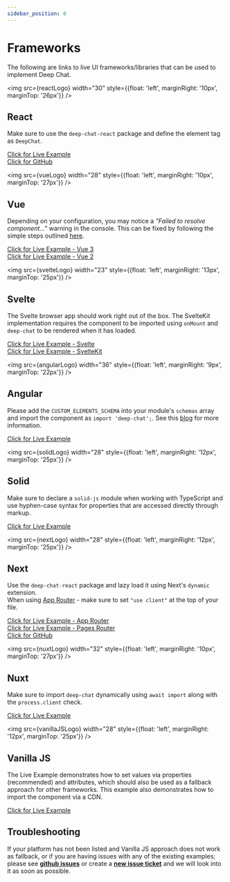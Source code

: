 ```yaml
---
sidebar_position: 0
---
```


# Frameworks

The following are links to live UI frameworks/libraries that can be used to implement Deep Chat.


<img src={reactLogo} width="30" style={{float: 'left', marginRight: '10px', marginTop: '26px'}} />

## React

Make sure to use the `deep-chat-react` package and define the element tag as `DeepChat`.

[Click for Live Example](https://stackblitz.com/edit/deep-chat-react?file=src%2FApp.tsx) <br />
[Click for GitHub](https://github.com/OvidijusParsiunas/deep-chat/tree/main/example-servers/ui)

<img src={vueLogo} width="28" style={{float: 'left', marginRight: '10px', marginTop: '27px'}} />

## Vue

Depending on your configuration, you may notice a _"Failed to resolve component..."_ warning in the console. This can be fixed by following
the simple steps outlined [here](https://vuejs.org/guide/extras/web-components.html#using-custom-elements-in-vue).

[Click for Live Example - Vue 3](https://stackblitz.com/edit/deep-chat-vue3?file=src%2FApp.vue) <br />
[Click for Live Example - Vue 2](https://codesandbox.io/s/deep-chat-vue2-cdqpt2?file=/src/App.vue)

<img src={svelteLogo} width="23" style={{float: 'left', marginRight: '13px', marginTop: '25px'}} />

## Svelte

The Svelte browser app should work right out of the box. The SvelteKit implementation requires the component to be imported using `onMount` and
`deep-chat` to be rendered when it has loaded.

[Click for Live Example - Svelte](https://stackblitz.com/edit/deep-chat-svelte?file=src%2FApp.svelte) <br />
[Click for Live Example - SvelteKit](https://stackblitz.com/edit/deep-chat-sveltekit?file=src%2Froutes%2F%2Bpage.svelte)

<img src={angularLogo} width="36" style={{float: 'left', marginRight: '9px', marginTop: '22px'}} />

## Angular

Please add the `CUSTOM_ELEMENTS_SCHEMA` into your module's `schemas` array and import the component
as `import 'deep-chat';`. See this [blog](https://www.thisdot.co/blog/how-to-integrate-web-components-using-lit-in-angular) for more information.

[Click for Live Example](https://stackblitz.com/edit/stackblitz-starters-7gygrp?file=src%2Fapp%2Fapp.component.ts)

<img src={solidLogo} width="28" style={{float: 'left', marginRight: '12px', marginTop: '25px'}} />

## Solid

Make sure to declare a `solid-js` module when working with TypeScript and use hyphen-case syntax for properties that are accessed directly through markup.

[Click for Live Example](https://stackblitz.com/edit/deep-chat-solid?file=src%2FApp.tsx)

<img src={nextLogo} width="28" style={{float: 'left', marginRight: '12px', marginTop: '25px'}} />

## Next

Use the `deep-chat-react` package and lazy load it using Next's `dynamic` extension. <br />
When using [App Router](https://nextjs.org/docs/app) - make sure to set `"use client"` at the top of your file.

[Click for Live Example - App Router](https://stackblitz.com/edit/deep-chat-nextjs-app?file=app%2Fpage.tsx) <br />
[Click for Live Example - Pages Router](https://stackblitz.com/edit/deep-chat-nextjs?file=pages%2Findex.tsx) <br />
[Click for GitHub](https://github.com/OvidijusParsiunas/deep-chat/tree/main/example-servers/nextjs)

<img src={nuxtLogo} width="32" style={{float: 'left', marginRight: '10px', marginTop: '27px'}} />

## Nuxt

Make sure to import `deep-chat` dynamically using `await import` along with the `process.client` check. <br />

[Click for Live Example](https://stackblitz.com/edit/nuxt-starter-vwz6pg?file=app.vue) <br />

<img src={vanillaJSLogo} width="28" style={{float: 'left', marginRight: '12px', marginTop: '25px'}} />

## Vanilla JS

The Live Example demonstrates how to set values via properties (recommended) and attributes, which should also be used as a
fallback approach for other frameworks. This example also demonstrates how to import the component via a CDN.

[Click for Live Example](https://codesandbox.io/s/deep-chat-vanillajs-v2ywnv?file=/index.html)

## Troubleshooting

If your platform has not been listed and Vanilla JS approach does not work as fallback, or if you are having issues with any of
the existing examples; please see [**github issues**](https://github.com/OvidijusParsiunas/deep-chat/issues) or create
a [**new issue ticket**](https://github.com/OvidijusParsiunas/deep-chat/issues/new) and we will look into
it as soon as possible.
